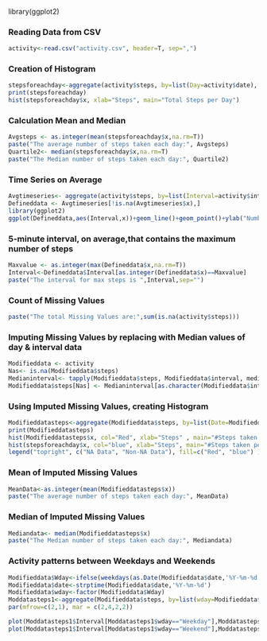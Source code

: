 library(ggplot2)

### Reading Data from CSV
```{r}
activity<-read.csv("activity.csv", header=T, sep=",")

```

### Creation of Histogram
```{r}
stepsforeachday<-aggregate(activity$steps, by=list(Day=activity$date), FUN=sum)
print(stepsforeachday)
hist(stepsforeachday$x, xlab="Steps", main="Total Steps per Day")

```

### Calculation Mean and Median
```{r}
Avgsteps <- as.integer(mean(stepsforeachday$x,na.rm=T))
paste("The average number of steps taken each day:", Avgsteps)
Quartile2<- median(stepsforeachday$x,na.rm=T)
paste("The Median number of steps taken each day:", Quartile2)
```

### Time Series on Average
```{r}
Avgtimeseries<- aggregate(activity$steps, by=list(Interval=activity$interval), FUN=mean, na.rm=T)
Defineddata <- Avgtimeseries[!is.na(Avgtimeseries$x),]
library(ggplot2)
ggplot(Defineddata,aes(Interval,x))+geom_line()+geom_point()+ylab("Number of steps")+ggtitle("Average steps per interval")
```

### 5-minute interval, on average,that contains the maximum number of steps
```{r}
Maxvalue <- as.integer(max(Defineddata$x,na.rm=T))
Interval<-Defineddata$Interval[as.integer(Defineddata$x)==Maxvalue]
paste("The interval for max steps is ",Interval,sep="")
```

### Count of Missing Values
```{r}
paste("The total Missing Values are:",sum(is.na(activity$steps)))
```

### Imputing Missing Values by replacing with Median values of day & interval data
```{r}
Modifieddata <- activity
Nas<- is.na(Modifieddata$steps)
Medianinterval<- tapply(Modifieddata$steps, Modifieddata$interval, median, na.rm=TRUE, simplify = TRUE)
Modifieddata$steps[Nas] <- Medianinterval[as.character(Modifieddata$interval[Nas])]
```

### Using Imputed Missing Values, creating Histogram
```{r}
Modifieddatasteps<-aggregate(Modifieddata$steps, by=list(Date=Modifieddata$date), FUN=sum)
print(Modifieddatasteps)
hist(Modifieddatasteps$x, col="Red", xlab="Steps" , main="#Steps taken per day")
hist(stepsforeachday$x, col="blue", xlab="Steps", main="#Steps taken per day", add=T)
legend("topright", c("NA Data", "Non-NA Data"), fill=c("Red", "blue") )
```

### Mean of Imputed Missing Values
``` {r}
MeanData<-as.integer(mean(Modifieddatasteps$x))
paste("The average number of steps taken each day:", MeanData)
```

### Median of Imputed Missing Values
``` {r}
Mediandata<- median(Modifieddatasteps$x)
paste("The Median number of steps taken each day:", Mediandata)
```

### Activity patterns between Weekdays and Weekends
``` {r}
Modifieddata$Wday<-ifelse(weekdays(as.Date(Modifieddata$date,'%Y-%m-%d'))=="Saturday" | weekdays(as.Date(Modifieddata$date,'%Y-%m-%d'))=="Sunday","Weekend","Weekday")
Modifieddata$date<-strptime(Modifieddata$date,'%Y-%m-%d')
Modifieddata$wday<-factor(Modifieddata$Wday)
Moddatasteps1<-aggregate(Modifieddata$steps, by=list(wday=Modifieddata$wday, Interval = Modifieddata$interval), FUN=mean)
par(mfrow=c(2,1), mar = c(2,4,2,2))

plot(Moddatasteps1$Interval[Moddatasteps1$wday=="Weekday"],Moddatasteps1$x[Moddatasteps1$wday=="Weekday"], xlab="Interval", ylab="Steps per Interval", main="Weekday Interval by Steps",type="l",col="green")
plot(Moddatasteps1$Interval[Moddatasteps1$wday=="Weekend"],Moddatasteps1$x[Moddatasteps1$wday=="Weekend"], xlab="Interval", ylab="Steps per Interval", main="Weekend Interval by Steps",type="l",col="red")
```

